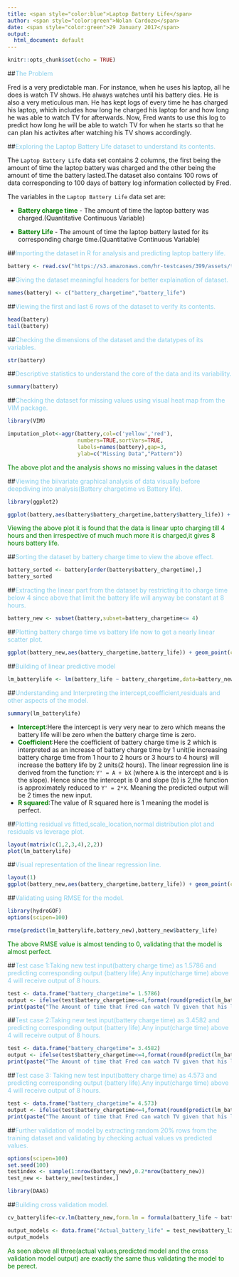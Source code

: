 ---
title: <span style="color:blue">Laptop Battery Life</span>
author: <span style="color:green">Nolan Cardozo</span>
date: <span style="color:green">29 January 2017</span>
output:
  html_document: default
---

```{r setup, include=FALSE}
knitr::opts_chunk$set(echo = TRUE)
```

##<span style="color:skyblue">The Problem</span>

Fred is a very predictable man. For instance, when he uses his laptop, all he does is watch TV shows. He always watches until his battery dies. He is also a very meticulous man. He has kept logs of every time he has charged his laptop, which includes how long he charged his laptop for and how long he was able to watch TV for afterwards. Now, Fred wants to use this log to predict how long he will be able to watch TV for when he starts so that he can plan his activites after watching his TV shows accordingly.

##<span style="color:skyblue">Exploring the Laptop Battery Life dataset to understand its contents.</span>

The `Laptop Battery Life` data set contains 2 columns, the first being the amount of time the  laptop battery was charged and the other being the amount of time the battery lasted.The dataset also contains 100 rows of data corresponding to 100 days of battery log information collected by Fred.

The variables in the `Laptop Battery Life` data set are:

* **<span style="color:green">Battery charge time</span>** - The amount of time the laptop battery was charged.(Quantitative Continuous Variable) 

* **<span style="color:green">Battery Life</span>** - The amount of time the laptop battery lasted for its corresponding charge time.(Quantitative Continuous Variable)

##<span style="color:skyblue">Importing the dataset in R for analysis and predicting laptop battery life.</span>
```{r }
battery <- read.csv("https://s3.amazonaws.com/hr-testcases/399/assets/trainingdata.txt",header=F)
```

##<span style="color:skyblue">Giving the dataset meaningful headers for better explaination of dataset.</span>
```{r }
names(battery) <- c("battery_chargetime","battery_life")
```

##<span style="color:skyblue">Viewing the first and last 6 rows of the dataset to verify its contents.</span>
```{r }
head(battery)
tail(battery)
```
##<span style="color:skyblue">Checking the dimensions of the dataset and the datatypes of its variables.</span>
```{r }
str(battery)
```

##<span style="color:skyblue">Descriptive statistics to understand the core of the data and its variability.</span>
```{r }
summary(battery)
```

##<span style="color:skyblue">Checking the dataset for missing values using visual heat map from the VIM package.</span>
```{r, include=FALSE}
library(VIM)
```
```{r }
imputation_plot<-aggr(battery,col=c('yellow','red'),
                      numbers=TRUE,sortVars=TRUE,
                      labels=names(battery),gap=3,
                      ylab=c("Missing Data","Pattern"))
```

<span style="color:green">The above plot and the analysis shows no missing values in the dataset</span>

##<span style="color:skyblue">Viewing the biivariate graphical analysis of data visually before deepdiving into analysis(Battery chargetime vs Battery life).</span>
```{r, include=FALSE}
library(ggplot2)
```
```{r }
ggplot(battery,aes(battery$battery_chargetime,battery$battery_life)) + geom_point(col="blue") + scale_x_continuous(breaks= scales::pretty_breaks(n=12)) + labs(x="Battery Charge Time(Hours)",y= "Battery Life(Hours)")
```


<span style="color:green">Viewing the above plot it is found that the data is linear upto charging till 4 hours and then irrespective of much much more it is charged,it gives 8 hours battery life.</span>

##<span style="color:skyblue">Sorting the dataset by battery charge time to view the above effect.</span>
```{r }
battery_sorted <- battery[order(battery$battery_chargetime),]
battery_sorted
```

##<span style="color:skyblue">Extracting the linear part from the dataset by restricting it to charge time below 4 since above that limit the battery life will anyway be constant at 8 hours.</span>
```{r }
battery_new <- subset(battery,subset=battery_chargetime<= 4)
```

##<span style="color:skyblue">Plotting battery charge time vs battery life now to get a nearly linear scatter plot.</span>
```{r }
ggplot(battery_new,aes(battery_chargetime,battery_life)) + geom_point(col="blue") + scale_x_continuous(breaks= scales::pretty_breaks(n=12)) + labs(x="Battery Charge Time(Hours)",y= "Battery Life(Hours)")
```

##<span style="color:skyblue">Building of linear predictive model</span>
```{r }
lm_batterylife <- lm(battery_life ~ battery_chargetime,data=battery_new)
```

##<span style="color:skyblue">Understanding and Interpreting the intercept,coefficient,residuals and other aspects of the model.</span>
```{r }
summary(lm_batterylife)
```

* **<span style="color:green">Intercept</span>**:Here the intercept is very very near to zero which means the battery life will be zero when the battery charge time is zero.
* **<span style="color:green">Coefficient</span>**:Here the coefficient of battery charge time is 2 which is interpreted as an increase of battery charge time by 1 unit(ie increasing battery charge time from 1 hour to 2 hours or 3 hours to 4 hours) will increase the battery life by 2 units(2 hours).
The linear regression line is derived from the function: `Y' = A + bX` (where `A` is the intercept and `b` is the slope).
Hence since the intercept is 0 and slope (b) is 2,the function is approximately reduced to
`Y' = 2*X`.
Meaning the predicted output will be 2 times the new input.
* **<span style="color:green">R squared</span>**:The value of R squared here is 1 meaning the model is perfect.

##<span style="color:skyblue">Plotting residual vs fitted,scale_location,normal distribution plot and residuals vs leverage plot.</span>
```{r }
layout(matrix(c(1,2,3,4),2,2))
plot(lm_batterylife)
```

##<span style="color:skyblue">Visual representation of the linear regression line.</span>
```{r }
layout(1)
ggplot(battery_new,aes(battery_chargetime,battery_life)) + geom_point(col="blue") + scale_x_continuous(breaks= scales::pretty_breaks(n=12)) + stat_smooth(method = "lm", col = "red") + labs(x="Battery Charge Time(Hours)",y= "Battery Life(Hours)")
```

##<span style="color:skyblue">Validating using RMSE for the model.</span>
```{r, include=FALSE}
library(hydroGOF)
options(scipen=100)
```
```{r }
rmse(predict(lm_batterylife,battery_new),battery_new$battery_life)
```
<span style="color:green">The above RMSE value is almost tending to 0, validating that the model is almost perfect.</span>

##<span style="color:skyblue">Test  case 1:Taking new test input(battery charge time) as 1.5786 and predicting corresponding output (battery life).Any input(charge time) above 4 will receive output of 8 hours.</span>
```{r }
test <- data.frame("battery_chargetime"= 1.5786)
output <- ifelse(test$battery_chargetime<=4,format(round(predict(lm_batterylife,test),2),nsmall=2),8)
print(paste("The Amount of time that Fred can watch TV given that his laptop battery is charged for",test$battery_chargetime,"hours is ",output,"hours"))
```
##<span style="color:skyblue">Test  case 2:Taking new test input(battery charge time) as 3.4582 and predicting corresponding output (battery life).Any input(charge time) above 4 will receive output of 8 hours.</span>
```{r }
test <- data.frame("battery_chargetime"= 3.4582)
output <- ifelse(test$battery_chargetime<=4,format(round(predict(lm_batterylife,test),2),nsmall=2),8)
print(paste("The Amount of time that Fred can watch TV given that his laptop battery is charged for",test$battery_chargetime,"hours is ",output,"hours"))
```
##<span style="color:skyblue">Test  case 3: Taking new test input(battery charge time) as 4.573 and predicting corresponding output (battery life).Any input(charge time) above 4 will receive output of 8 hours.</span>
```{r }
test <- data.frame("battery_chargetime"= 4.573)
output <- ifelse(test$battery_chargetime<=4,format(round(predict(lm_batterylife,test),2),nsmall=2),8)
print(paste("The Amount of time that Fred can watch TV given that his laptop battery is charged for",test$battery_chargetime,"hours is ",output,"hours"))
```

##<span style="color:skyblue">Further validation of model by extracting random 20% rows from the training dataset and validating by checking actual values vs predicted values.</span>
```{r }
options(scipen=100)
set.seed(100)
testindex <- sample(1:nrow(battery_new),0.2*nrow(battery_new))
test_new <- battery_new[testindex,]
```
```{r, include=FALSE}
library(DAAG)
```

##<span style="color:skyblue">Building cross validation model.</span>
```{r}
cv_batterylife<-cv.lm(battery_new,form.lm = formula(battery_life ~ battery_chargetime),m=5)
```

```{r}
output_models <- data.frame("Actual_battery_life" = test_new$battery_life,"Predicted_battery_life"= format(round(predict(lm_batterylife,test_new),2),2),"CV_Predicted_battery_life"= cv_batterylife[testindex,]$cvpred)
output_models
```
<span style="color:green">As seen above all three(actual values,predicted model and the cross validation model output)  are exactly the same thus validating the model to be perect.</span>
